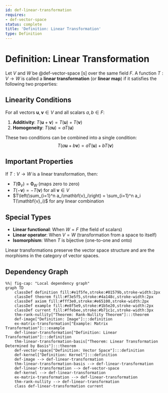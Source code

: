 ```yaml
---
id: def-linear-transformation
requires:
- def-vector-space
status: complete
title: 'Definition: Linear Transformation'
type: Definition
---
```


# Definition: Linear Transformation {#def-linear-transformation}

Let $V$ and $W$ be @def-vector-space[s] over the same field $F$. A function $T: V \to W$ is called a **linear transformation** (or **linear map**) if it satisfies the following two properties:

## Linearity Conditions

For all vectors $\mathbf{u}, \mathbf{v} \in V$ and all scalars $a, b \in F$:

1. **Additivity**: $T(\mathbf{u} + \mathbf{v}) = T(\mathbf{u}) + T(\mathbf{v})$
2. **Homogeneity**: $T(a\mathbf{u}) = aT(\mathbf{u})$

These two conditions can be combined into a single condition:
$$T(a\mathbf{u} + b\mathbf{v}) = aT(\mathbf{u}) + bT(\mathbf{v})$$

## Important Properties

If $T: V \to W$ is a linear transformation, then:

- $T(\mathbf{0}_V) = \mathbf{0}_W$ (maps zero to zero)
- $T(-\mathbf{v}) = -T(\mathbf{v})$ for all $\mathbf{v} \in V$
- $T\left(\sum_{i=1}^n a_i\mathbf{v}_i\right) = \sum_{i=1}^n a_i T(\mathbf{v}_i)$ for any linear combination

## Special Types

- **Linear functional**: When $W = F$ (the field of scalars)
- **Linear operator**: When $V = W$ (transformation from a space to itself)
- **Isomorphism**: When $T$ is bijective (one-to-one and onto)

Linear transformations preserve the vector space structure and are the morphisms in the category of vector spaces.

## Dependency Graph

```mermaid
%%| fig-cap: "Local dependency graph"
graph TD
    classDef definition fill:#e1f5fe,stroke:#01579b,stroke-width:2px
    classDef theorem fill:#f3e5f5,stroke:#4a148c,stroke-width:2px
    classDef axiom fill:#fff3e0,stroke:#e65100,stroke-width:2px
    classDef example fill:#e8f5e9,stroke:#1b5e20,stroke-width:2px
    classDef current fill:#ffebee,stroke:#b71c1c,stroke-width:3px
    thm-rank-nullity["Theorem: Rank-Nullity Theorem"]:::theorem
    def-image["Definition: Image"]:::definition
    ex-matrix-transformation["Example: Matrix Transformation"]:::example
    def-linear-transformation["Definition: Linear Transformation"]:::definition
    thm-linear-transformation-basis["Theorem: Linear Transformation Determined by Basis"]:::theorem
    def-vector-space["Definition: Vector Space"]:::definition
    def-kernel["Definition: Kernel"]:::definition
    def-image --> def-linear-transformation
    thm-linear-transformation-basis --> def-linear-transformation
    def-linear-transformation --> def-vector-space
    def-kernel --> def-linear-transformation
    ex-matrix-transformation --> def-linear-transformation
    thm-rank-nullity --> def-linear-transformation
    class def-linear-transformation current
```